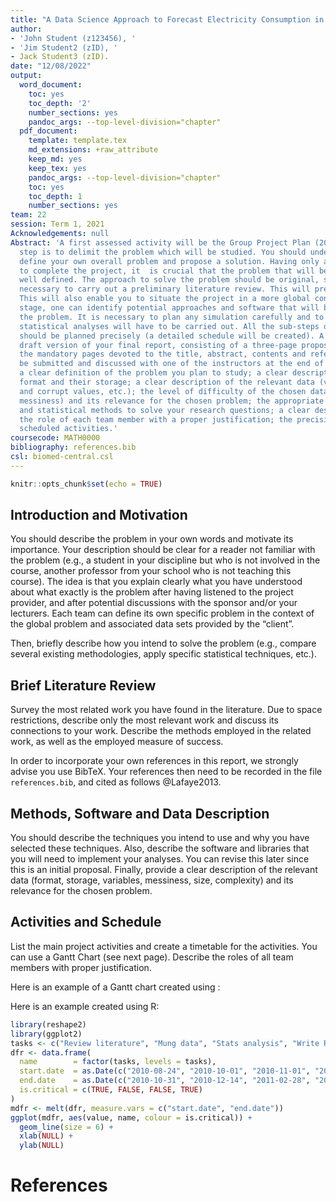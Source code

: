 ---
title: "A Data Science Approach to Forecast Electricity Consumption in Australia"
author:
- 'John Student (z123456), '
- 'Jim Student2 (zID), '
- Jack Student3 (zID).
date: "12/08/2022"
output:
  word_document:
    toc: yes
    toc_depth: '2'
    number_sections: yes
    pandoc_args: --top-level-division="chapter"
  pdf_document:
    template: template.tex
    md_extensions: +raw_attribute
    keep_md: yes
    keep_tex: yes
    pandoc_args: --top-level-division="chapter"
    toc: yes
    toc_depth: 1
    number_sections: yes
team: 22
session: Term 1, 2021
Acknowledgements: null
Abstract: 'A first assessed activity will be the Group Project Plan (20%). The first
  step is to delimit the problem which will be studied. You should understand and
  define your own overall problem and propose a solution. Having only a short time
  to complete the project, it  is crucial that the problem that will be studied is
  well defined. The approach to solve the problem should be original, so it will be
  necessary to carry out a preliminary literature review. This will prevent any plagiarism.
  This will also enable you to situate the project in a more global context. At this
  stage, one can identify potential approaches and software that will be used to solve
  the problem. It is necessary to plan any simulation carefully and to decide what
  statistical analyses will have to be carried out. All the sub-steps of the project
  should be planned precisely (a detailed schedule will be created). A kind of short
  draft version of your final report, consisting of a three-page proposal (excluding
  the mandatory pages devoted to the title, abstract, contents and references) will
  be submitted and discussed with one of the instructors at the end of Week 1 or in
  a clear definition of the problem you plan to study; a clear description of the data 
  format and their storage; a clear description of the relevant data (variables, missing 
  and corrupt values, etc.); the level of difficulty of the chosen data sets (size, complexity,
  messiness) and its relevance for the chosen problem; the appropriate choice of software
  and statistical methods to solve your research questions; a clear description of
  the role of each team member with a proper justification; the precision of your
  scheduled activities.'
coursecode: MATH0000
bibliography: references.bib
csl: biomed-central.csl
---

```{r setup, include=FALSE}
knitr::opts_chunk$set(echo = TRUE)
```

\setcounter{chapter}{1}
\renewcommand\thesection{\arabic{section}}

## Introduction and Motivation {.label:s-intro}

You should describe the problem in your own words and motivate its importance. Your description should be clear for a reader not familiar with the problem (e.g., a student in your discipline but who is not involved in the course, another professor from your school who is not teaching this course). The idea is that you explain clearly what you have understood about what exactly is the problem after having listened to the project provider, and after potential discussions with the sponsor and/or your lecturers. Each team can define its own specific problem in the context of the global problem and associated data sets provided by the "client".

\bigskip

Then, briefly describe how you intend to solve the problem (e.g., compare several existing methodologies, apply specific statistical techniques, etc.).

## Brief Literature Review

Survey the most related work you have found in the literature. Due to space restrictions, describe only the most relevant work and discuss its connections to your work. Describe the methods employed in the related work, as well as the employed measure of success.



\bigskip

In order to incorporate your own references in this report, we strongly advise you use BibTeX. Your references then need to be recorded in the file `references.bib`, and cited as follows @Lafaye2013.

## Methods, Software and Data Description

You should describe the techniques you intend to use and why
you have selected these techniques. Also, describe the software and libraries that you will need to implement
your analyses. You can revise this later since this is an initial proposal. Finally, provide a clear description of
the relevant data (format, storage, variables, messiness, size, complexity) and its relevance for the chosen problem.

## Activities and Schedule

List the main project activities and create a timetable for the activities. You can use a Gantt Chart (see next page). Describe the roles of all team members with proper justification.

\newpage

Here is an example of a Gantt chart created using \LaTeX:


\definecolor{barblue}{RGB}{153,204,254}
\definecolor{groupblue}{RGB}{51,102,254}
\definecolor{linkred}{RGB}{165,0,33}
\renewcommand\sfdefault{phv}
\renewcommand\mddefault{mc}
\renewcommand\bfdefault{bc}
\setganttlinklabel{s-s}{START-TO-START}
\setganttlinklabel{f-s}{FINISH-TO-START}
\setganttlinklabel{f-f}{FINISH-TO-FINISH}
\sffamily
\begin{ganttchart}[
    canvas/.append style={fill=none, draw=black!5, line width=.75pt},
    hgrid style/.style={draw=black!5, line width=.75pt},
    vgrid={*1{draw=black!5, line width=.75pt}},
    today=7,
    today rule/.style={
      draw=black!64,
      dash pattern=on 3.5pt off 4.5pt,
      line width=1.5pt
    },
    today label font=\small\bfseries,
    title/.style={draw=none, fill=none},
    title label font=\bfseries\footnotesize,
    title label node/.append style={below=7pt},
    include title in canvas=false,
    bar label font=\mdseries\small\color{black!70},
    bar label node/.append style={left=2cm},
    bar/.append style={draw=none, fill=black!63},
    bar incomplete/.append style={fill=barblue},
    bar progress label font=\mdseries\footnotesize\color{black!70},
    group incomplete/.append style={fill=groupblue},
    group left shift=0,
    group right shift=0,
    group height=.5,
    group peaks tip position=0,
    group label node/.append style={left=.6cm},
    group progress label font=\bfseries\small,
    link/.style={-latex, line width=1.5pt, linkred},
    link label font=\scriptsize\bfseries,
    link label node/.append style={below left=-2pt and 0pt}
  ]{1}{13}
  \gantttitle[
    title label node/.append style={below left=7pt and -3pt}
  ]{WEEKS:\quad1}{1}
  \gantttitlelist{2,...,13}{1} \\
  \ganttgroup[progress=57]{WBS 1 Summary Element 1}{1}{10} \\
  \ganttbar[
    progress=75,
    name=WBS1A
  ]{\textbf{WBS 1.1} Activity A}{1}{8} \\
  \ganttbar[
    progress=67,
    name=WBS1B
  ]{\textbf{WBS 1.2} Activity B}{1}{3} \\
  \ganttbar[
    progress=50,
    name=WBS1C
  ]{\textbf{WBS 1.3} Activity C}{4}{10} \\
  \ganttbar[
    progress=0,
    name=WBS1D
  ]{\textbf{WBS 1.4} Activity D}{4}{10} \\[grid]
  \ganttgroup[progress=0]{WBS 2 Summary Element 2}{4}{10} \\
  \ganttbar[progress=0]{\textbf{WBS 2.1} Activity E}{4}{5} \\
  \ganttbar[progress=0]{\textbf{WBS 2.2} Activity F}{6}{8} \\
  \ganttbar[progress=0]{\textbf{WBS 2.3} Activity G}{9}{10}
  \ganttlink[link type=s-s]{WBS1A}{WBS1B}
  \ganttlink[link type=f-s]{WBS1B}{WBS1C}
  \ganttlink[
    link type=f-f,
    link label node/.append style=left
  ]{WBS1C}{WBS1D}
\end{ganttchart}

\bigskip

Here is an example created using R:

```{r echo=FALSE, warning=FALSE}
library(reshape2)
library(ggplot2)
tasks <- c("Review literature", "Mung data", "Stats analysis", "Write Report")
dfr <- data.frame(
  name        = factor(tasks, levels = tasks),
  start.date  = as.Date(c("2010-08-24", "2010-10-01", "2010-11-01", "2011-02-14")),
  end.date    = as.Date(c("2010-10-31", "2010-12-14", "2011-02-28", "2011-04-30")),
  is.critical = c(TRUE, FALSE, FALSE, TRUE)
)
mdfr <- melt(dfr, measure.vars = c("start.date", "end.date"))
ggplot(mdfr, aes(value, name, colour = is.critical)) + 
  geom_line(size = 6) +
  xlab(NULL) + 
  ylab(NULL)
```



# References {-}


\bibliographystyle{elsarticle-num}
\bibliography{references}



